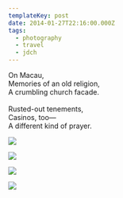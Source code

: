 ```yaml
---
templateKey: post
date: 2014-01-27T22:16:00.000Z
tags:
  - photography
  - travel
  - jdch
---
```

On Macau,<br/>
Memories of an old religion,<br/>
A crumbling church facade.<br/><br/>
Rusted-out tenements,<br/>
Casinos, too—<br/>
A different kind of prayer.

![](../../assets/photos/20140127-IMG_3186.jpg)

![](../../assets/photos/20140127-IMG_3202.jpg)

![](../../assets/photos/20140127-IMG_3215.jpg)

![](../../assets/photos/20140127-IMG_3236.jpg)